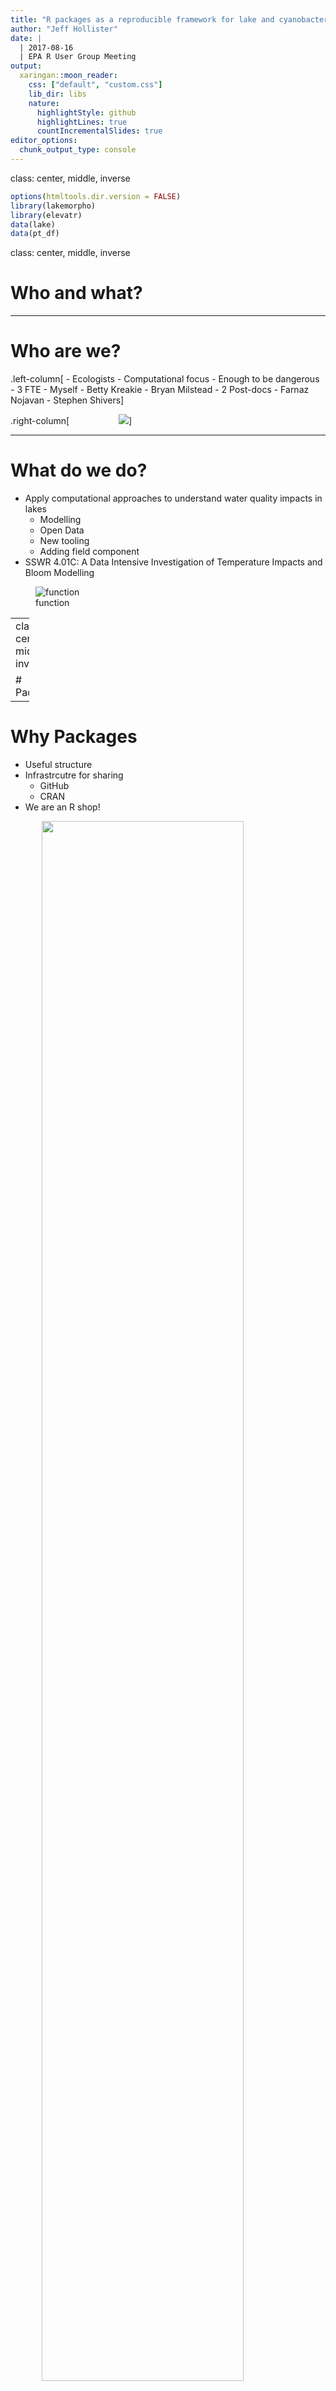 ```yaml
---
title: "R packages as a reproducible framework for lake and cyanobacteria research"
author: "Jeff Hollister"
date: |
  | 2017-08-16
  | EPA R User Group Meeting
output:
  xaringan::moon_reader:
    css: ["default", "custom.css"]
    lib_dir: libs
    nature:
      highlightStyle: github
      highlightLines: true
      countIncrementalSlides: true
editor_options: 
  chunk_output_type: console
---
```

class: center, middle, inverse

```r
options(htmltools.dir.version = FALSE)
library(lakemorpho)
library(elevatr)
data(lake)
data(pt_df)
```

class: center, middle, inverse

# Who and what?

---

# Who are we?

.left-column[
- Ecologists 
- Computational focus
  - Enough to be dangerous
- 3 FTE
  - Myself
  - Betty Kreakie
  - Bryan Milstead
- 2 Post-docs
  - Farnaz Nojavan
  - Stephen Shivers
]

.right-column[
<img src="figure/comp_eco_crew.jpg" style="margin-left: 75px"></img>
]

---

# What do we do? 

- Apply computational approaches to understand water quality impacts in lakes
  - Modelling 
  - Open Data
  - New tooling
  - Adding field component
- SSWR 4.01C: A Data Intensive Investigation of Temperature Impacts and Bloom Modelling

![function](figure/cyano_model_function.jpg)

---
class: center, middle, inverse

# Packages

---

# Why Packages

- Useful structure
- Infrastrcutre for sharing
  - GitHub
  - CRAN
- We are an R shop!

<img src="https://media.giphy.com/media/l2JhtKtDWYNKdRpoA/giphy.gif" style="width: 80%; height: 80%; margin-left: 10%;"></img>

---
# Research Compendia

.left-column[
- Define
- Origins
  - [Gentleman and Lang (2004)](http://biostats.bepress.com/bioconductor/paper2)
- Part of
  - Reproducible Research
  - Literate Programming (ala Donald Knuth)
- ROpenSci efforts
  - [rrrpkg](https://github.com/ropensci/rrrpkg)
  - [ROpenSci unconf 2017 discussion](https://github.com/ropensci/unconf17/issues/5)
]

.right-column[

<img src="http://www.dlib.org/dlib/january17/nuest/nuest-fig1.png" style="margin-left: 75px"></img>

from Nüst, Konkol, et al (2017), https://doi.org/10.1045/january2017-nuest
]

---

# Packages as Research Compendia
- R, Data, and Vignettes folders
- Other examples  
    - [Carl Boettiger's template](https://github.com/cboettig/template)
    - [Ben Marwick](https://github.com/benmarwick/Pleistocene-aged-stone-artefacts-from-Jerimalai--East-Timor)
- Our examples
    - https://github.com/usepa/LakeTrophicModelling
    - https://github.com/usepa/Microcystinchla)
- GitHub and Zenodo (Archive)

![ghz](ghz.jpg)

---

# Packages to solve common problems
  - `lakemorpho`
  - `elevatr`
  - `lakescape` (in development)
  
<img src="https://media3.giphy.com/media/ID4NXWnwuLnLq/200.webp#0-grid1" style="width: 80%; height: 80%; margin-left: 10%;"></img>
---

# `lakemorpho`

.footnote[Package URL: <https://cran.r-project.org/package=lakemorpho>]

.left-column[
- Lake morphometry metrics in R
- Version 1.0 
  - August 2014
- Version 1.1.0 
  - December 2016
- `sf` support to be added
- [National Lake Morphometry](https://edg.epa.gov/metadata/catalog/search/resource/details.page?uuid=%7B495CBAED-9BB9-49B4-80A7-1C91DE5FCA95%7D)
- [Hollister and Milstead (2010)](http://dx.doi.org/10.1080/07438141.2010.504321)
- [Hollister *et. al.* (2011)](http://dx.doi.org/10.1371/journal.pone.0025764)
- [Hollister and Stachelek (To Be Submitted)](https://github.com/usepa/lakemorpho_manuscript)
]

.right-column[
```r
set.seed(1)
library(lakemorpho)
data(lakes)
plot(inputLM)
```
]



---
class: center, middle
background-image: url('figure/lakemorpho_demo.png')
background-position: 50% 50%

# lakemorpho::demo

<!-- # [lakemorpho: Demo](http://server.jwhollister.com:8787) -->


---

# `elevatr`

.footnote[Package URL: <https://cran.r-project.org/package=elevatr>]

.left-column[
- Access elevation data in R
  - Mapzen
  - AWS
  - USGS
- Version 0.1.1 
  - January 2017
- Version 0.1.3 
  - March 2017
- Will be paired with `lakemorpho`
- `sf` support to be added
]

.right-column[
```r
set.seed(1)
raster::plot(get_elev_raster(lake,z = 12))
```
]


---
class: center, middle
background-image: url('figure/elevatr_demo.png')
background-position: 50% 50%

# elevatr::demo

<!-- # [elevatr: Demo](http://server.jwhollister.com:8787) -->

---

# `lakescape`

- New effort with Bryan Milstead
- Summarizes ancillary data for land area around lake
  - Census (via `censusapi`)
  - Landscover
  - Impervious
- Accepts arbitrary spatial data for "lakescape"
- Based on `sf` and tidy by design
- <https://github.com/willbmisled/lakescape>

---

# Thanks!
.center[
## Jeff Hollister
US EPA </br>
Atlantic Ecology Division </br>
Narragansett, RI </br>
email: [hollister.jeff@epa.gov](mailto:hollister.jeff@epa.gov) </br>
twitter: [@jhollist](https://twitter.com/jhollist) </br>
github: [jhollist](https://github.com/jhollist) </br>


Slides created via the R package [**xaringan**](https://github.com/yihui/xaringan).
]

